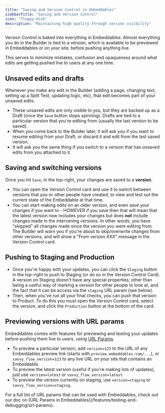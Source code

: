 ```yaml
---
title: "Saving and Version Control in Embeddables"
sidebarTitle: "Saving and Version Control"
icon: "floppy-disk"
description: "Maintaining high quality through version visibility"
---
```


Version Control is baked into everything in Embeddables. Almost everything you do in the Builder is tied to a version, which is available to be previewed in Embeddables or on your site, before pushing anything live.

This serves to minimize mistakes, confusion and opaqueness around what edits are getting pushed live to users at any one time.

## Unsaved edits and drafts

Whenever you make any edit in the Builder (adding a page, changing text, setting up a Split Test, updating logic, etc), that edit becomes part of your unsaved edits.

- These unsaved edits are only visible to you, but they are backed up as a Draft (once the `Save` button stops spinning).
  <Note>
    Drafts are tied to a particular version that you're editing from (usually
    the last version to be saved).
  </Note>
- When you come back to the Builder later, it will ask you if you want to resume editing from your Draft, or discard it and edit from the last saved version.
- It will ask you the same thing if you switch to a version that has unsaved edits from you attached to it.

## Saving and switching versions

Once you hit `Save`, in the top-right, your changes are saved to a **version**.

- You can open the Version Control card and use it to switch between versions that you or other people have created, to view and test out the current state of the Embeddable at that time.
- You can start making edits on an older version, and even save your changes if you want to - HOWEVER if you save then that will mean that the latest version now includes your changes but does **not** include changes made in the intervening versions. In other words, you have "skipped" all changes made since the version you were editing from.
  <Note>
    The Builder will warn you if you're about to skip/overwrite changes from
    other versions, and will show a "From version XXX" message in the Version
    Control card.
  </Note>

## Pushing to Staging and Production

- Once you're happy with your updates, you can click the `Staging` button in the top-right to push to Staging (or do so in the Version Control Card).
  <Note>
    A version on Staging doesn't have any special properties, other than being a
    useful way of marking a version for other people to look at, and the fact
    that it can be access via the `staging` URL param (see below).
  </Note>
- Then, when you've run all your final checks, you can push that version to Product. To do this you must open the Version Control card, select the version, and click the `Production` button at the bottom of the card.

## Previewing versions with URL params

Embeddables comes with features for previewing and testing your updates before pushing them live to users, using [URL Params](/features/testing-and-debugging/url-params).

- To preview a particular version, add `version=123` to the URL of any Embeddables preview link (starts with `preview.embeddables.com/...`), or `savvy_flow_version=123` to any live URL on your site that contains an Embeddable.
- To preview the latest version (useful if you're making lots of updates), just use `version=latest` or `savvy_flow_version=latest`.
- To preview the version currently on staging, use `version=staging` or `savvy_flow_version=staging`.

<Tip>
  For a full list of URL params that can be used with Embeddables, check out our
  doc on [URL Params in
  Embeddables](/features/testing-and-debugging/url-params).
</Tip>
